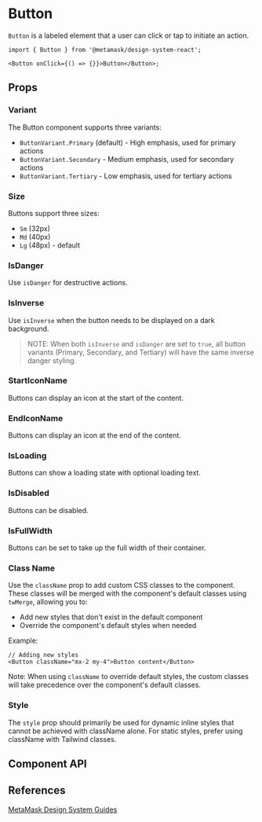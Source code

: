

# Button

`Button` is a labeled element that a user can click or tap to initiate an action.

```tsx
import { Button } from '@metamask/design-system-react';

<Button onClick={() => {}}>Button</Button>;
```

<Canvas of={ButtonStories.Default} />

## Props

### Variant

The Button component supports three variants:

- `ButtonVariant.Primary` (default) - High emphasis, used for primary actions
- `ButtonVariant.Secondary` - Medium emphasis, used for secondary actions
- `ButtonVariant.Tertiary` - Low emphasis, used for tertiary actions

<Canvas of={ButtonStories.Variant} />

### Size

Buttons support three sizes:

- `Sm` (32px)
- `Md` (40px)
- `Lg` (48px) - default

<Canvas of={ButtonStories.Size} />

### IsDanger

Use `isDanger` for destructive actions.

<Canvas of={ButtonStories.IsDanger} />

### IsInverse

Use `isInverse` when the button needs to be displayed on a dark background.

> NOTE: When both `isInverse` and `isDanger` are set to `true`, all button variants (Primary, Secondary, and Tertiary) will have the same inverse danger styling.

<Canvas of={ButtonStories.IsInverse} />

### StartIconName

Buttons can display an icon at the start of the content.

<Canvas of={ButtonStories.StartIconName} />

### EndIconName

Buttons can display an icon at the end of the content.

<Canvas of={ButtonStories.EndIconName} />

### IsLoading

Buttons can show a loading state with optional loading text.

<Canvas of={ButtonStories.IsLoading} />

### IsDisabled

Buttons can be disabled.

<Canvas of={ButtonStories.IsDisabled} />

### IsFullWidth

Buttons can be set to take up the full width of their container.

<Canvas of={ButtonStories.IsFullWidth} />

### Class Name

Use the `className` prop to add custom CSS classes to the component. These classes will be merged with the component's default classes using `twMerge`, allowing you to:

- Add new styles that don't exist in the default component
- Override the component's default styles when needed

Example:

```tsx
// Adding new styles
<Button className="mx-2 my-4">Button content</Button>
```

Note: When using `className` to override default styles, the custom classes will take precedence over the component's default classes.

### Style

The `style` prop should primarily be used for dynamic inline styles that cannot be achieved with className alone. For static styles, prefer using className with Tailwind classes.

## Component API

<Controls of={ButtonStories.Default} />

## References

[MetaMask Design System Guides](https://www.notion.so/MetaMask-Design-System-Guides-Design-f86ecc914d6b4eb6873a122b83c12940)
